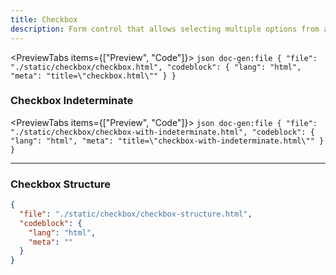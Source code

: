 ```yaml
---
title: Checkbox
description: Form control that allows selecting multiple options from a set.
---
```




<PreviewTabs items={["Preview", "Code"]}>
  <PreviewTab value="Preview">
    <ComponentPreview src="/checkbox/checkbox" />
  </PreviewTab>
  <PreviewTab value="Code">
    ```json doc-gen:file
    {
      "file": "./static/checkbox/checkbox.html",
      "codeblock": {
        "lang": "html",
        "meta": "title=\"checkbox.html\""
      }
    }
    ```
  </PreviewTab>
</PreviewTabs>



### Checkbox Indeterminate

<PreviewTabs items={["Preview", "Code"]}>
  <PreviewTab value="Preview">
    <ComponentPreview src="/checkbox/checkbox-with-indeterminate" />
  </PreviewTab>
  <PreviewTab value="Code">
    ```json doc-gen:file
    {
      "file": "./static/checkbox/checkbox-with-indeterminate.html",
      "codeblock": {
        "lang": "html",
        "meta": "title=\"checkbox-with-indeterminate.html\""
      }
    }
    ```
  </PreviewTab>
</PreviewTabs>

---

### Checkbox Structure

```json doc-gen:file
{
  "file": "./static/checkbox/checkbox-structure.html",
  "codeblock": {
    "lang": "html",
    "meta": ""
  }
}
```